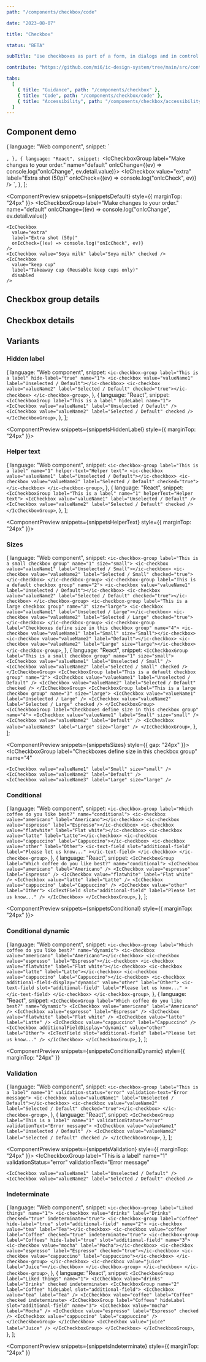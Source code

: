 ```yaml
---
path: "/components/checkbox/code"

date: "2023-08-07"

title: "Checkbox"

status: "BETA"

subTitle: "Use checkboxes as part of a form, in dialogs and in control areas such as filters or settings."

contribute: "https://github.com/mi6/ic-design-system/tree/main/src/content/structured/components/checkbox"

tabs:
  [
    { title: "Guidance", path: "/components/checkbox" },
    { title: "Code", path: "/components/checkbox/code" },
    { title: "Accessibility", path: "/components/checkbox/accessibility" },
  ]
---
```



## Component demo

  {
    language: "Web component",
    snippet: `<ic-checkbox-group label="Make changes to your order." name="default">
  <ic-checkbox value="extra" label="Extra shot (50p)"></ic-checkbox>
  <ic-checkbox value="Soya milk" label="Soya milk" checked ></ic-checkbox>
  <ic-checkbox value="keep cup" label="Takeaway cup (Reusable keep cups only)" disabled="true" ></ic-checkbox>
</ic-checkbox-group>
<script>
  const checkboxGroup = document.querySelector('ic-checkbox-group');
  checkboxGroup.addEventListener('icChange', (ev) => console.log('icChange', ev.detail.value));
  const checkboxes = document.querySelector('ic-checkbox');
  checkboxes.forEach((checkbox) => {
    checkbox.addEventListener('icCheck', (ev) => {
      console.log('icCheck', ev);
    })
  })
</script>
`,
  },
  {
    language: "React",
    snippet: `<IcCheckboxGroup label="Make changes to your order." name="default" onIcChange={(ev) => console.log("onIcChange", ev.detail.value)}>
  <IcCheckbox value="extra" label="Extra shot (50p)" onIcCheck={(ev) => console.log("onIcCheck", ev)} />
  <IcCheckbox value="Soya milk" label="Soya milk" checked />
  <IcCheckbox value="keep cup" label="Takeaway cup (Reusable keep cups only)" disabled />
</IcCheckboxGroup>`,
  },
];

<ComponentPreview snippets={snippetsDefault} style={{ marginTop: "24px" }}>
  <IcCheckboxGroup
    label="Make changes to your order."
    name="default"
    onIcChange={(ev) => console.log("onIcChange", ev.detail.value)}
  >
    <IcCheckbox
      value="extra"
      label="Extra shot (50p)"
      onIcCheck={(ev) => console.log("onIcCheck", ev)}
    />
    <IcCheckbox value="Soya milk" label="Soya milk" checked />
    <IcCheckbox
      value="keep cup"
      label="Takeaway cup (Reusable keep cups only)"
      disabled
    />
  </IcCheckboxGroup>
</ComponentPreview>

## Checkbox group details

<ComponentDetails component="ic-checkbox-group" />

## Checkbox details

<ComponentDetails component="ic-checkbox" />

## Variants

### Hidden label

  {
    language: "Web component",
    snippet: `<ic-checkbox-group label="This is a label" hide-label="true" name="1">
  <ic-checkbox value="valueName1" label="Unselected / Default"></ic-checkbox>
  <ic-checkbox value="valueName2" label="Selected / Default" checked="true"></ic-checkbox>
</ic-checkbox-group>`,
  },
  {
    language: "React",
    snippet: `<IcCheckboxGroup label="This is a label" hideLabel name="1">
  <IcCheckbox value="valueName1" label="Unselected / Default" />
  <IcCheckbox value="valueName2" label="Selected / Default" checked />
</IcCheckboxGroup>`,
  },
];

<ComponentPreview snippets={snippetsHiddenLabel} style={{ marginTop: "24px" }}>
  <IcCheckboxGroup label="This is a label" hideLabel name="1">
    <IcCheckbox value="valueName1" label="Unselected / Default" />
    <IcCheckbox value="valueName2" label="Selected / Default" checked />
  </IcCheckboxGroup>
</ComponentPreview>

### Helper text

  {
    language: "Web component",
    snippet: `<ic-checkbox-group label="This is a label" name="1" helper-text="Helper text">
  <ic-checkbox value="valueName1" label="Unselected / Default"></ic-checkbox>
  <ic-checkbox value="valueName2" label="Selected / Default" checked="true"></ic-checkbox>
</ic-checkbox-group>`,
  },
  {
    language: "React",
    snippet: `<IcCheckboxGroup label="This is a label" name="1" helperText="Helper text">
  <IcCheckbox value="valueName1" label="Unselected / Default" />
  <IcCheckbox value="valueName2" label="Selected / Default" checked />
</IcCheckboxGroup>`,
  },
];

<ComponentPreview snippets={snippetsHelperText} style={{ marginTop: "24px" }}>
  <IcCheckboxGroup label="This is a label" name="1" helperText="Helper text">
    <IcCheckbox value="valueName1" label="Unselected / Default" />
    <IcCheckbox value="valueName2" label="Selected / Default" checked />
  </IcCheckboxGroup>
</ComponentPreview>

### Sizes

  {
    language: "Web component",
    snippet: `<ic-checkbox-group label="This is a small checkbox group" name="1" size="small">
  <ic-checkbox value="valueName1" label="Unselected / Small"></ic-checkbox>
  <ic-checkbox value="valueName2" label="Selected / Small" checked="true"></ic-checkbox>
</ic-checkbox-group>
<ic-checkbox-group label="This is a default checkbox group" name="2">
  <ic-checkbox value="valueName1" label="Unselected / Default"></ic-checkbox>
  <ic-checkbox value="valueName2" label="Selected / Default" checked="true"></ic-checkbox>
</ic-checkbox-group>
<ic-checkbox-group label="This is a large checkbox group" name="3" size="large">
  <ic-checkbox value="valueName1" label="Unselected / Large"></ic-checkbox>
  <ic-checkbox value="valueName2" label="Selected / Large" checked="true"></ic-checkbox>
</ic-checkbox-group>
<ic-checkbox-group label="Checkboxes define size in this checkbox group" name="4">
  <ic-checkbox value="valueName1" label="Small" size="Small"></ic-checkbox>
  <ic-checkbox value="valueName2" label="Default"></ic-checkbox>
  <ic-checkbox value="valueName2" label="Large" size="large"></ic-checkbox>
</ic-checkbox-group>`,
  },
  {
    language: "React",
    snippet: `<IcCheckboxGroup label="This is a small checkbox group" name="1" size="small">
  <IcCheckbox value="valueName1" label="Unselected / Small" />
  <IcCheckbox value="valueName2" label="Selected / Small" checked />
</IcCheckboxGroup>
<IcCheckboxGroup label="This is a default checkbox group" name="2">
  <IcCheckbox value="valueName1" label="Unselected / Default" />
  <IcCheckbox value="valueName2" label="Selected / Default" checked />
</IcCheckboxGroup>
<IcCheckboxGroup label="This is a large checkbox group" name="3" size="large">
  <IcCheckbox value="valueName1" label="Unselected / Large" />
  <IcCheckbox value="valueName2" label="Selected / Large" checked />
</IcCheckboxGroup>
<IcCheckboxGroup label="Checkboxes define size in this checkbox group" name="4">
  <IcCheckbox value="valueName1" label="Small" size="small" />
  <IcCheckbox value="valueName2" label="Default" />
  <IcCheckbox value="valueName3" label="Large" size="large" />
</IcCheckboxGroup>`,
  },
];

<ComponentPreview snippets={snippetsSizes} style={{ gap: "24px" }}>
  <IcCheckboxGroup label="This is a small checkbox group" name="1" size="small">
    <IcCheckbox value="valueName1" label="Unselected / Small" />
    <IcCheckbox value="valueName2" label="Selected / Small" checked />
  </IcCheckboxGroup>
  <IcCheckboxGroup label="This is a default checkbox group" name="2">
    <IcCheckbox value="valueName1" label="Unselected / Default" />
    <IcCheckbox value="valueName2" label="Selected / Default" checked />
  </IcCheckboxGroup>
  <IcCheckboxGroup label="This is a large checkbox group" name="3" size="large">
    <IcCheckbox value="valueName1" label="Unselected / Large" />
    <IcCheckbox value="valueName2" label="Selected / Large" checked />
  </IcCheckboxGroup>
  <IcCheckboxGroup
    label="Checkboxes define size in this checkbox group"
    name="4"
  >
    <IcCheckbox value="valueName1" label="Small" size="small" />
    <IcCheckbox value="valueName2" label="Default" />
    <IcCheckbox value="valueName3" label="Large" size="large" />
  </IcCheckboxGroup>
</ComponentPreview>

### Conditional

  {
    language: "Web component",
    snippet: `<ic-checkbox-group label="Which coffee do you like best?" name="conditional">
  <ic-checkbox value="americano" label="Americano"></ic-checkbox>
  <ic-checkbox value="espresso" label="Espresso"></ic-checkbox>
  <ic-checkbox value="flatwhite" label="Flat white"></ic-checkbox>
  <ic-checkbox value="latte" label="Latte"></ic-checkbox>
  <ic-checkbox value="cappuccino" label="Cappuccino"></ic-checkbox>
  <ic-checkbox value="other" label="Other">
    <ic-text-field
      slot="additional-field"
      label="Please let us know..."
    ></ic-text-field>
  </ic-checkbox>
</ic-checkbox-group>`,
  },
  {
    language: "React",
    snippet: `<IcCheckboxGroup label="Which coffee do you like best?" name="conditional">
  <IcCheckbox value="americano" label="Americano" />
  <IcCheckbox value="espresso" label="Espresso" />
  <IcCheckbox value="flatwhite" label="Flat white" />
  <IcCheckbox value="latte" label="Latte" />
  <IcCheckbox value="cappuccino" label="Cappuccino" />
  <IcCheckbox value="other" label="Other">
    <IcTextField
      slot="additional-field"
      label="Please let us know..."
    />
  </IcCheckbox>
</IcCheckboxGroup>`,
  },
];

<ComponentPreview snippets={snippetsConditional} style={{ marginTop: "24px" }}>
  <IcCheckboxGroup label="Which coffee do you like best?" name="conditional">
    <IcCheckbox value="americano" label="Americano" />
    <IcCheckbox value="espresso" label="Espresso" />
    <IcCheckbox value="flatwhite" label="Flat white" />
    <IcCheckbox value="latte" label="Latte" />
    <IcCheckbox value="cappuccino" label="Cappuccino" />
    <IcCheckbox value="other" label="Other">
      <IcTextField slot="additional-field" label="Please let us know..." />
    </IcCheckbox>
  </IcCheckboxGroup>
</ComponentPreview>

### Conditional dynamic

  {
    language: "Web component",
    snippet: `<ic-checkbox-group label="Which coffee do you like best?" name="dynamic">
  <ic-checkbox value="americano" label="Americano"></ic-checkbox>
  <ic-checkbox value="espresso" label="Espresso"></ic-checkbox>
  <ic-checkbox value="flatwhite" label="Flat white"></ic-checkbox>
  <ic-checkbox value="latte" label="Latte"></ic-checkbox>
  <ic-checkbox value="cappuccino" label="Cappuccino"></ic-checkbox>
  <ic-checkbox additional-field-display="dynamic" value="other" label="Other">
    <ic-text-field
      slot="additional-field"
      label="Please let us know..."
    ></ic-text-field>
  </ic-checkbox>
</ic-checkbox-group>`,
  },
  {
    language: "React",
    snippet: `<IcCheckboxGroup label="Which coffee do you like best?" name="dynamic">
  <IcCheckbox value="americano" label="Americano" />
  <IcCheckbox value="espresso" label="Espresso" />
  <IcCheckbox value="flatwhite" label="Flat white" />
  <IcCheckbox value="latte" label="Latte" />
  <IcCheckbox value="cappuccino" label="Cappuccino" />
  <IcCheckbox additionalFieldDisplay="dynamic" value="other" label="Other">
    <IcTextField
      slot="additional-field"
      label="Please let us know..."
    />
  </IcCheckbox>
</IcCheckboxGroup>`,
  },
];

<ComponentPreview
  snippets={snippetsConditionalDynamic}
  style={{ marginTop: "24px" }}
>
  <IcCheckboxGroup label="Which coffee do you like best?" name="dynamic">
    <IcCheckbox value="americano" label="Americano" />
    <IcCheckbox value="espresso" label="Espresso" />
    <IcCheckbox value="flatwhite" label="Flat white" />
    <IcCheckbox value="latte" label="Latte" />
    <IcCheckbox value="cappuccino" label="Cappuccino" />
    <IcCheckbox additionalFieldDisplay="dynamic" value="other" label="Other">
      <IcTextField slot="additional-field" label="Please let us know..." />
    </IcCheckbox>
  </IcCheckboxGroup>
</ComponentPreview>

### Validation

  {
    language: "Web component",
    snippet: `<ic-checkbox-group label="This is a label" name="1" validation-status="error" validation-text="Error message">
  <ic-checkbox value="valueName1" label="Unselected / Default"></ic-checkbox>
  <ic-checkbox value="valueName2" label="Selected / Default" checked="true"></ic-checkbox>
</ic-checkbox-group>`,
  },
  {
    language: "React",
    snippet: `<IcCheckboxGroup label="This is a label" name="1" validationStatus="error" validationText="Error message">
  <IcCheckbox value="valueName1" label="Unselected / Default" />
  <IcCheckbox value="valueName2" label="Selected / Default" checked />
</IcCheckboxGroup>`,
  },
];

<ComponentPreview snippets={snippetsValidation} style={{ marginTop: "24px" }}>
  <IcCheckboxGroup
    label="This is a label"
    name="1"
    validationStatus="error"
    validationText="Error message"
  >
    <IcCheckbox value="valueName1" label="Unselected / Default" />
    <IcCheckbox value="valueName2" label="Selected / Default" checked />
  </IcCheckboxGroup>
</ComponentPreview>

### Indeterminate

  {
    language: "Web component",
    snippet: `<ic-checkbox-group label="Liked things" name="1">
  <ic-checkbox value="drinks" label="Drinks" checked="true" indeterminate="true">
    <ic-checkbox-group label="Coffee" hide-label="true" slot="additional-field" name="2">
      <ic-checkbox value="tea" label="Tea"></ic-checkbox>
      <ic-checkbox value="coffee" label="Coffee" checked="true" indeterminate="true">
        <ic-checkbox-group label="Coffees" hide-label="true" slot="additional-field" name="3">
          <ic-checkbox value="mocha" label="Mocha"></ic-checkbox>
          <ic-checkbox value="espresso" label="Espresso" checked="true"></ic-checkbox>
          <ic-checkbox value="cappuccino" label="cappuccino"></ic-checkbox>
        </ic-checkbox-group>
      </ic-checkbox>
      <ic-checkbox value="juice" label="Juice"></ic-checkbox>
    </ic-checkbox-group>
  </ic-checkbox>
</ic-checkbox-group>`,
  },
  {
    language: "React",
    snippet: `<IcCheckboxGroup label="Liked things" name="1">
  <IcCheckbox value="drinks" label="Drinks" checked indeterminate>
    <IcCheckboxGroup name="2" label="Coffee" hideLabel slot="additional-field">
      <IcCheckbox value="tea" label="Tea" />
      <IcCheckbox value="coffee" label="Coffee" checked indeterminate>
        <IcCheckboxGroup label="Coffees" hideLabel slot="additional-field" name="3">
          <IcCheckbox value="mocha" label="Mocha" />
          <IcCheckbox value="espresso" label="Espresso" checked />
          <IcCheckbox value="cappuccino" label="cappuccino" />
        </IcCheckboxGroup>
      </IcCheckbox>
      <IcCheckbox value="juice" label="Juice" />
    </IcCheckboxGroup>
  </IcCheckbox>
</IcCheckboxGroup>`,
  },
];

<ComponentPreview
  snippets={snippetsIndeterminate}
  style={{ marginTop: "24px" }}
>
  <IcCheckboxGroup label="Liked things" name="1">
    <IcCheckbox value="drinks" label="Drinks" checked indeterminate>
      <IcCheckboxGroup
        name="2"
        label="Coffee"
        hideLabel
        slot="additional-field"
      >
        <IcCheckbox value="tea" label="Tea" />
        <IcCheckbox value="coffee" label="Coffee" checked indeterminate>
          <IcCheckboxGroup
            label="Coffees"
            hideLabel
            slot="additional-field"
            name="3"
          >
            <IcCheckbox value="mocha" label="Mocha" />
            <IcCheckbox value="espresso" label="Espresso" checked />
            <IcCheckbox value="cappuccino" label="cappuccino" />
          </IcCheckboxGroup>
        </IcCheckbox>
        <IcCheckbox value="juice" label="Juice" />
      </IcCheckboxGroup>
    </IcCheckbox>
  </IcCheckboxGroup>
</ComponentPreview>
